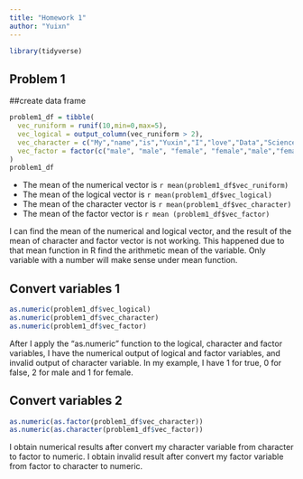 ```yaml
---
title: "Homework 1"
author: "Yuixn"
---
```


```r
library(tidyverse)
```
## Problem 1
##create data frame
```r
problem1_df = tibble(
  vec_runiform = runif(10,min=0,max=5),
  vec_logical = output_column(vec_runiform > 2),
  vec_character = c("My","name","is","Yuxin","I","love","Data","Science","a","lot"),
  vec_factor = factor(c("male", "male", "female", "female","male","female","male","female","male","male"))
)
problem1_df
```
* The mean of the numerical vector is `r mean(problem1_df$vec_runiform)`
* The mean of the logical vector is `r mean(problem1_df$vec_logical)`
* The mean of the character vector is `r mean(problem1_df$vec_character)`
* The mean of the factor vector is `r mean (problem1_df$vec_factor)`


I can find the mean of the numerical and logical vector, and the result of the mean of character and factor vector is not working. This happened due to that mean function in R find the arithmetic mean of the variable. Only variable with a number will make sense under mean function.


## Convert variables 1
```r
as.numeric(problem1_df$vec_logical)
as.numeric(problem1_df$vec_character)
as.numeric(problem1_df$vec_factor)
```
After I apply the "as.numeric" function to the logical, character and factor variables, I have the numerical output of logical and factor variables, and invalid output of character variable. In my example, I have 1 for true, 0 for false, 2 for male and 1 for female. 

## Convert variables 2
```r
as.numeric(as.factor(problem1_df$vec_character))
as.numeric(as.character(problem1_df$vec_factor))
```
I obtain numerical results after convert my character variable from character to factor to numeric. I obtain invalid result after convert my factor variable from factor to character to numeric. 